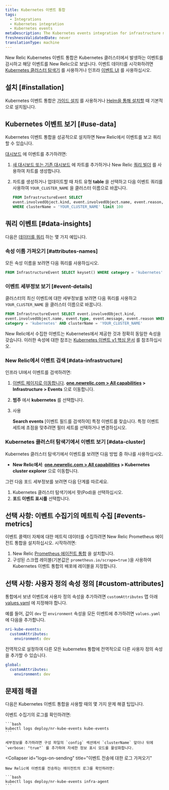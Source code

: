 ```yaml
---
title: Kubernetes 이벤트 통합
tags:
  - Integrations
  - Kubernetes integration
  - Kubernetes events
metaDescription: The Kubernetes events integration for infrastructure monitoring watches for events happening in Kubernetes clusters and sends them to New Relic.
freshnessValidatedDate: never
translationType: machine
---
```


New Relic Kubernetes 이벤트 통합은 Kubernetes 클러스터에서 발생하는 이벤트를 감시하고 해당 이벤트를 New Relic으로 보냅니다. 이벤트 데이터를 시각화하려면 [Kubernetes 클러스터 탐색기](/docs/integrations/kubernetes-integration/cluster-explorer/kubernetes-cluster-explorer) 를 사용하거나 인프라 [이벤트 UI](/docs/infrastructure/new-relic-infrastructure/infrastructure-ui-pages/infrastructure-events-page-live-feed-every-config-change) 를 사용하십시오.

## 설치 [#installation]

Kubernetes 이벤트 통합은 [가이드 설치](/docs/kubernetes-pixie/kubernetes-integration/installation/kubernetes-integration-install-configure) 를 사용하거나 [Helm을 통해 설치할](/docs/kubernetes-pixie/kubernetes-integration/installation/install-kubernetes-integration-using-helm) 때 기본적으로 설치됩니다.

## Kubernetes 이벤트 보기 [#use-data]

Kubernetes 이벤트 통합을 성공적으로 설치하면 New Relic에서 이벤트를 보고 쿼리할 수 있습니다.

[대시보드](/docs/dashboards/new-relic-one-dashboards/get-started/introduction-new-relic-one-dashboards) 에 이벤트를 추가하려면:

1. [새 대시보드 또는 기존 대시보드](/docs/query-your-data/explore-query-data/dashboards/introduction-dashboards/) 에 차트를 추가하거나 New Relic [쿼리 빌더](/docs/chart-builder/use-chart-builder/get-started/introduction-chart-builder) 를 사용하여 차트를 생성합니다.

2. 차트를 생성하거나 업데이트할 때 차트 유형 **table** 을 선택하고 다음 이벤트 쿼리를 사용하여 `YOUR_CLUSTER_NAME` 을 클러스터 이름으로 바꿉니다.

   ```sql
   FROM InfrastructureEvent SELECT
   event.involvedObject.kind, event.involvedObject.name, event.reason,event.message
   WHERE clusterName = 'YOUR_CLUSTER_NAME' limit 100
   ```

## 쿼리 이벤트 [#data-insights]

다음은 [데이터를 쿼리](/docs/using-new-relic/data/understand-data/query-new-relic-data) 하는 몇 가지 예입니다.

### 속성 이름 가져오기 [#attributes-names]

모든 속성 이름을 보려면 다음 쿼리를 사용하십시오.

```sql
FROM InfrastructureEvent SELECT keyset() WHERE category = 'kubernetes'
```

### 이벤트 세부정보 보기 [#event-details]

클러스터의 최신 이벤트에 대한 세부정보를 보려면 다음 쿼리를 사용하고 `YOUR_CLUSTER_NAME` 을 클러스터 이름으로 바꿉니다.

```sql
FROM InfrastructureEvent SELECT event.involvedObject.kind,
event.involvedObject.name, event.type, event.message, event.reason WHERE
category = 'kubernetes' AND clusterName = 'YOUR_CLUSTER_NAME'
```

New Relic에서 수집한 이벤트는 Kubernetes에서 제공한 것과 정확히 동일한 속성을 갖습니다. 이러한 속성에 대한 참조는 [Kubernetes 이벤트 v1 핵심 문서](https://kubernetes.io/docs/reference/generated/kubernetes-api/v1.19/#event-v1-core) 를 참조하십시오.

### New Relic에서 이벤트 검색 [#data-infrastructure]

인프라 UI에서 이벤트를 검색하려면:

1. [이벤트 페이지로 이동합니다](https://one.newrelic.com). **[one.newrelic.com > All capabilities](https://one.newrelic.com/all-capabilities) > Infrastructure > Events** 으로 이동합니다.

2. **범주** 에서 **kubernetes** 를 선택합니다.

3. 사용

   <Icon name="fe-search"/>

   **Search events** \[이벤트 필드를 검색하여] 특정 이벤트를 찾습니다. 특정 이벤트 세트에 초점을 맞추려면 필터 세트를 선택하거나 변경하십시오.

### Kubernetes 클러스터 탐색기에서 이벤트 보기 [#data-cluster]

Kubernetes 클러스터 탐색기에서 이벤트를 보려면 다음 방법 중 하나를 사용하십시오.

* **New Relic에서**: **[one.newrelic.com > All capabilities](https://one.newrelic.com/all-capabilities) > Kubernetes cluster explorer** 으로 이동합니다.

그런 다음 포드 세부정보를 보려면 다음 단계를 따르세요.

1. Kubernetes 클러스터 탐색기에서 팟(Pod)을 선택하십시오.
2. **포드 이벤트 표시를** 선택합니다.

## 선택 사항: 이벤트 수집기의 메트릭 수집 [#events-metrics]

이벤트 콜렉터 자체에 대한 메트릭 데이터를 수집하려면 New Relic Prometheus 에이전트 통합을 설치하십시오. 시작하려면:

1. New Relic [Prometheus 에이전트 통합](/docs/infrastructure/prometheus-integrations/install-configure-prometheus-agent/install-prometheus-agent/) 을 설치합니다.
2. 구성된 스크랩 레이블(기본값은 `prometheus.io/scrape=true` )을 사용하여 Kubernetes 이벤트 통합의 배포에 레이블을 지정합니다.

## 선택 사항: 사용자 정의 속성 정의 [#custom-attributes]

통합에서 보낸 이벤트에 사용자 정의 속성을 추가하려면 `customAttributes` 맵 아래 [values.yaml](https://github.com/newrelic/nri-kube-events/blob/main/charts/nri-kube-events/values.yaml) 에 지정해야 합니다.

예를 들어, 값이 `dev` 인 `environment` 속성을 모든 이벤트에 추가하려면 `values.yaml` 에 다음을 추가합니다.

```yml
nri-kube-events:
  customAttributes:
    environment: dev
```

전역적으로 설정하여 다른 모든 kubernetes 통합에 전역적으로 다른 사용자 정의 속성을 추가할 수 있습니다.

```yml
global:
  customAttributes:
    environment: dev
```

## 문제점 해결

다음은 Kubernetes 이벤트 통합을 사용할 때의 몇 가지 문제 해결 팁입니다.

<CollapserGroup>
  <Collapser
    id="logs-on-collection"
    title="이벤트 수집에 대한 로그 가져오기"
  >
    이벤트 수집기의 로그를 확인하려면:

    ```bash
    kubectl logs deploy/nr-kube-events kube-events
    ```

    세부정보를 추가하려면 구성 파일의 `config` 섹션에서 `clusterName` 앞이나 뒤에 `verbose: "true"` 를 추가하여 자세한 정보 표시 모드를 활성화합니다.
  </Collapser>

  <Collapser
    id="logs-on-sending"
    title="이벤트 전송에 대한 로그 가져오기"
  >
    New Relic에 이벤트를 전송하는 에이전트의 로그를 확인하려면:

    ```bash
    kubectl logs deploy/nr-kube-events infra-agent
    ```
  </Collapser>
</CollapserGroup>